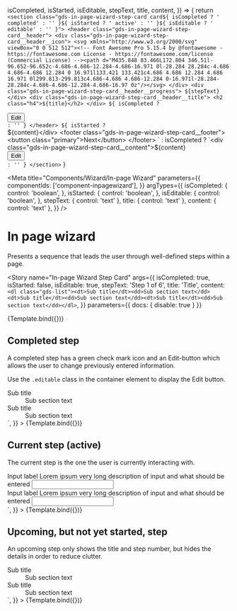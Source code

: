 
  isCompleted,
  isStarted,
  isEditable,
  stepText,
  title,
  content,
}) => {
  return `
    <section class="gds-in-page-wizard-step-card card${
      isCompleted ? ' completed' : ''
    }${
      isStarted ? ' active' : ''
    }${
      isEditable ? ' editable' : ''
    }">
      <header class="gds-in-page-wizard-step-card__header">
        <div class="gds-in-page-wizard-step-card__header__icon">
            <svg xmlns="http://www.w3.org/2000/svg" viewBox="0 0 512 512"><!-- Font Awesome Pro 5.15.4 by @fontawesome - https://fontawesome.com License - https://fontawesome.com/license (Commercial License) --><path d="M435.848 83.466L172.804 346.51l-96.652-96.652c-4.686-4.686-12.284-4.686-16.971 0l-28.284 28.284c-4.686 4.686-4.686 12.284 0 16.971l133.421 133.421c4.686 4.686 12.284 4.686 16.971 0l299.813-299.813c4.686-4.686 4.686-12.284 0-16.971l-28.284-28.284c-4.686-4.686-12.284-4.686-16.97 0z"/></svg>
        </div>
        <div class="gds-in-page-wizard-step-card__header__progress">
          ${stepText}
        </div>
        <div class="gds-in-page-wizard-step-card__header__title">
          <h2 class="h4">${title}</h2>
        </div>
        ${
          isCompleted
            ? `
        <div class="gds-in-page-wizard-step-card__header__edit">
          <button class="secondary small">Edit</button>
        </div>`
            : ''
        }
      </header>
      ${
        isStarted ?
          `<div class="gds-in-page-wizard-step-card__content">${content}</div>
            <footer class="gds-in-page-wizard-step-card__footer">
              <button class="primary">Next</button>
            </footer>
          `
          : isCompleted ?
            `<div class="gds-in-page-wizard-step-card__content">${content}</div>
              <footer class="gds-in-page-wizard-step-card__footer">
                <button class="secondary">Edit</button>
              </footer>
            `
          : ''
      }
    </section>
    `
}

<Meta
  title="Components/Wizard/In-page Wizard"
  parameters={{
    componentIds: ['component-inpagewizard'],
  }}
  argTypes={{
    isCompleted: {
      control: 'boolean',
    },
    isStarted: {
      control: 'boolean',
    },
    isEditable: {
      control: 'boolean',
    },
    stepText: { control: 'text' },
    title: { control: 'text' },
    content: { control: 'text' },
  }}
/>

# In page wizard

Presents a sequence that leads the user through well-defined steps within a page.

<Story
  name="In-page Wizard Step Card"
  args={{
    isCompleted: true,
    isStarted: false,
    isEditable: true,
    stepText: 'Step 1 of 6',
    title: 'Title',
    content: `<dl class="gds-list"><dt>Sub title</dt><dd>Sub section text</dd><dt>Sub title</dt><dd>Sub section text</dd><dt>Sub title</dt><dd>Sub section text</dd></dl>`,
  }}
  parameters={{ docs: { disable: true } }}
>
  {Template.bind({})}
</Story>

## Completed step

A completed step has a green check mark icon and an Edit-button which allows the user to change previously entered information.

Use the `.editable` class in the container element to display the Edit button.

<Canvas>
  <Story
    name="Completed step"
    args={{
      isCompleted: true,
      isStarted: false,
      isEditable: true,
      stepText: 'Step 1 of 6',
      title: 'Title',
      content: `<dl class="gds-list"><dt>Sub title</dt><dd>Sub section text</dd><dt>Sub title</dt><dd>Sub section text</dd></dl>`,
    }}
  >
    {Template.bind({})}
  </Story>
</Canvas>

## Current step (active)

The current step is the one the user is currently interacting with.

<Canvas>
  <Story
    name="Current step"
    args={{
      isCompleted: false,
      isStarted: true,
      isEditable: true,
      stepText: 'Step 2 of 6',
      title: 'Title',
      content: `<div class="form-group">
          <label for="inputInvalid">Input label</label>
          <span class="form-info">Lorem ipsum very long description of input and what should be entered</span>
          <input id="inputInvalid" type="text" />
        </div>
        <div class="form-group">
          <label for="inputInvalid">Input label</label>
          <span class="form-info">Lorem ipsum very long description of input and what should be entered</span>
          <input id="inputInvalid" type="text" />
        </div>`,
    }}
  >
    {Template.bind({})}
  </Story>
</Canvas>

## Upcoming, but not yet started, step

An upcoming step only shows the title and step number, but hides the details in order to reduce clutter.

<Canvas>
  <Story
    name="Not started step"
    args={{
      isCompleted: false,
      isStarted: false,
      isEditable: true,
      stepText: 'Step 3 of 6',
      title: 'Title',
      content: `<dl class="gds-list"><dt>Sub title</dt><dd>Sub section text</dd><dt>Sub title</dt><dd>Sub section text</dd></dl>`,
    }}
  >
    {Template.bind({})}
  </Story>
</Canvas>
